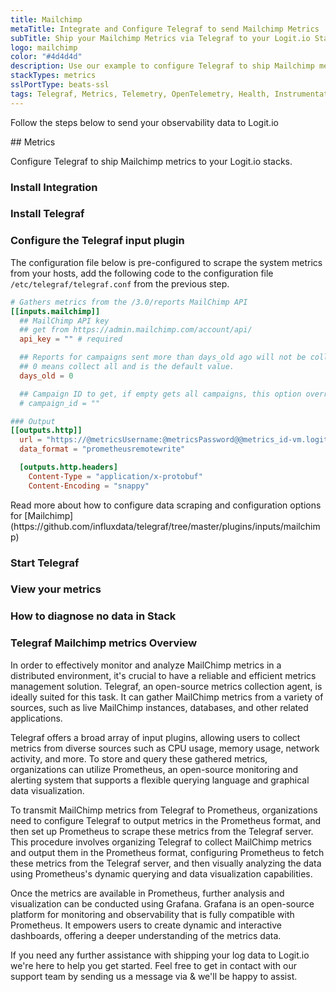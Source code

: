 ```yaml
---
title: Mailchimp
metaTitle: Integrate and Configure Telegraf to send Mailchimp Metrics
subTitle: Ship your Mailchimp Metrics via Telegraf to your Logit.io Stack
logo: mailchimp
color: "#4d4d4d"
description: Use our example to configure Telegraf to ship Mailchimp metrics to your Logit.io stacks. Configure Telegraf to send Mailchimp metrics to Logstash or Elastic.
stackTypes: metrics
sslPortType: beats-ssl
tags: Telegraf, Metrics, Telemetry, OpenTelemetry, Health, Instrumentation, Mailchimp, Email Marketing
---
```


Follow the steps below to send your observability data to Logit.io

<Steps>
  ## Metrics

  Configure Telegraf to ship Mailchimp metrics to your Logit.io stacks.
  
  ### Install Integration
  <InstallIntegration/>

  ### Install Telegraf

  <InstallTelegraf />

  ### Configure the Telegraf input plugin

  The configuration file below is pre-configured to scrape the system metrics from your hosts, add the following code to the configuration file `/etc/telegraf/telegraf.conf` from the previous step.

  ```toml copy showLineNumbers /@metricsUsername/ /@metricsPassword/ /@metrics_id/ /@vmAgentPort/
  # Gathers metrics from the /3.0/reports MailChimp API
  [[inputs.mailchimp]]
    ## MailChimp API key
    ## get from https://admin.mailchimp.com/account/api/
    api_key = "" # required

    ## Reports for campaigns sent more than days_old ago will not be collected.
    ## 0 means collect all and is the default value.
    days_old = 0

    ## Campaign ID to get, if empty gets all campaigns, this option overrides days_old
    # campaign_id = ""

  ### Output
  [[outputs.http]]
    url = "https://@metricsUsername:@metricsPassword@@metrics_id-vm.logit.io:@vmAgentPort/api/v1/write"
    data_format = "prometheusremotewrite"

    [outputs.http.headers]
      Content-Type = "application/x-protobuf"
      Content-Encoding = "snappy"
  ```

  <Callout type="info">
    Read more about how to configure data scraping and configuration options for [Mailchimp](https://github.com/influxdata/telegraf/tree/master/plugins/inputs/mailchimp)
  </Callout>

  ### Start Telegraf

  <StartTelegraf />

  ### View your metrics
  <LaunchStack source="Mailchimp_Metrics_via_Telegraf" utmMedium="metrics" utmCampaign="telegraf-Mailchimp-metrics" />

  ### How to diagnose no data in Stack

  <DiagnoseNoData />

</Steps>

### Telegraf Mailchimp metrics Overview

In order to effectively monitor and analyze MailChimp metrics in a distributed environment, it's crucial to have a reliable and efficient 
metrics management solution. Telegraf, an open-source metrics collection agent, is ideally suited for this task. It can gather MailChimp 
metrics from a variety of sources, such as live MailChimp instances, databases, and other related applications.

Telegraf offers a broad array of input plugins, allowing users to collect metrics from diverse sources such as CPU usage, memory usage, 
network activity, and more. To store and query these gathered metrics, organizations can utilize Prometheus, an open-source monitoring and 
alerting system that supports a flexible querying language and graphical data visualization.

To transmit MailChimp metrics from Telegraf to Prometheus, organizations need to configure Telegraf to output metrics in the Prometheus format, 
and then set up Prometheus to scrape these metrics from the Telegraf server. This procedure involves organizing Telegraf to collect MailChimp 
metrics and output them in the Prometheus format, configuring Prometheus to fetch these metrics from the Telegraf server, and then visually 
analyzing the data using Prometheus's dynamic querying and data visualization capabilities.

Once the metrics are available in Prometheus, further analysis and visualization can be conducted using Grafana. Grafana is an open-source 
platform for monitoring and observability that is fully compatible with Prometheus. It empowers users to create dynamic and interactive dashboards, 
offering a deeper understanding of the metrics data.

If you need any further assistance with shipping your log data to Logit.io we're here to help you get started. Feel free to get in contact with 
our support team by sending us a message via <IntercomButton text="live chat" /> & we'll be happy to assist.